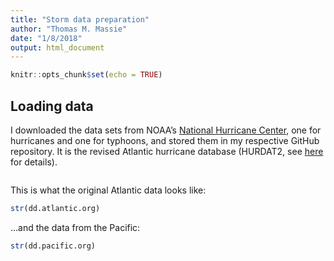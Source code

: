 ```yaml
---
title: "Storm data preparation"
author: "Thomas M. Massie"
date: "1/8/2018"
output: html_document
---
```



```r
knitr::opts_chunk$set(echo = TRUE)
```



## Loading data

I downloaded the data sets from NOAA's [National Hurricane Center](http://www.nhc.noaa.gov/data/#hurdat), one for hurricanes and one for typhoons, and stored them in my respective GitHub repository. It is the revised Atlantic hurricane database (HURDAT2, see [here](http://www.aoml.noaa.gov/hrd/hurdat/Data_Storm.html) for details). 

```r

```





This is what the original Atlantic data looks like:
```r
str(dd.atlantic.org)
```

...and the data from the Pacific:
```r
str(dd.pacific.org)
```









